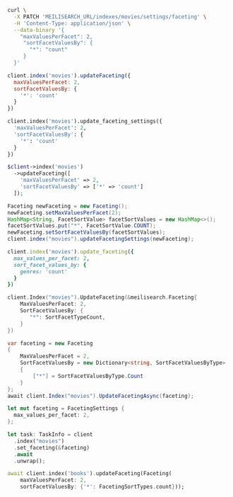 <CodeGroup>

```bash cURL
curl \
  -X PATCH 'MEILISEARCH_URL/indexes/movies/settings/faceting' \
  -H 'Content-Type: application/json' \
  --data-binary '{
    "maxValuesPerFacet": 2,
     "sortFacetValuesBy": {
       "*": "count"
     }
  }'
```

```javascript JS
client.index('movies').updateFaceting({
  maxValuesPerFacet: 2,
  sortFacetValuesBy: {
    '*': 'count'
  }
})
```

```python Python
client.index('movies').update_faceting_settings({
  'maxValuesPerFacet': 2,
  'sortFacetValuesBy': {
    '*': 'count'
  }
})
```

```php PHP
$client->index('movies')
  ->updateFaceting([
    'maxValuesPerFacet' => 2,
    'sortFacetValuesBy' => ['*' => 'count']
  ]);
```

```java Java
Faceting newFaceting = new Faceting();
newFaceting.setMaxValuesPerFacet(2);
HashMap<String, FacetSortValue> facetSortValues = new HashMap<>();
facetSortValues.put("*", FacetSortValue.COUNT);
newFaceting.setSortFacetValuesBy(facetSortValues);
client.index("movies").updateFacetingSettings(newFaceting);
```

```ruby Ruby
client.index('movies').update_faceting({
  max_values_per_facet: 2,
  sort_facet_values_by: {
    genres: 'count'
  }
})
```

```go Go
client.Index("movies").UpdateFaceting(&meilisearch.Faceting{
    MaxValuesPerFacet: 2,
    SortFacetValuesBy: {
       "*": SortFacetTypeCount,
    }
})
```

```csharp C#
var faceting = new Faceting
{
    MaxValuesPerFacet = 2,
    SortFacetValuesBy = new Dictionary<string, SortFacetValuesByType>
    {
        ["*"] = SortFacetValuesByType.Count
    }
};
await client.Index("movies").UpdateFacetingAsync(faceting);
```

```rust Rust
let mut faceting = FacetingSettings {
  max_values_per_facet: 2,
};

let task: TaskInfo = client
  .index("movies")
  .set_faceting(&faceting)
  .await
  .unwrap();
```

```dart Dart
await client.index('books').updateFaceting(Faceting(
    maxValuesPerFacet: 2,
    sortFacetValuesBy: {'*': FacetingSortTypes.count}));
```
</CodeGroup>